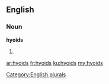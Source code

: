 ==English==

===Noun===
'''hyoids'''

# {{plural of|hyoid}}

[[Category:English plurals]]

[[ar:hyoids]]
[[fr:hyoids]]
[[ku:hyoids]]
[[my:hyoids]]